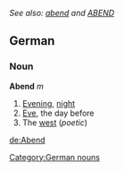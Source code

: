 ''See also: [[abend]] and [[ABEND]]''
==German==
===Noun===
'''Abend''' ''m''
#[[evening|Evening]], [[night]]
#[[eve|Eve]], the day before
#The [[west]] (''poetic'')

{{de-decl-noun|Abend|Abende|Abends|Abende|Abend|Abende|Abend|Abenden}}

[[Category:German nouns]]

[[de:Abend]]